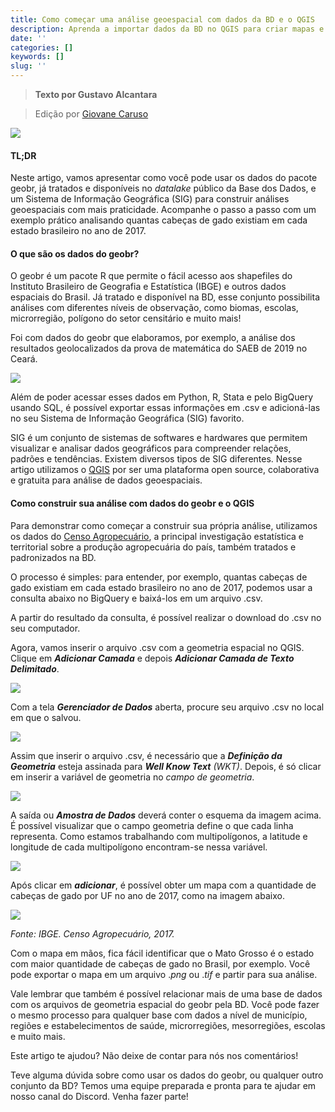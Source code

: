```yaml
---
title: Como começar uma análise geoespacial com dados da BD e o QGIS
description: Aprenda a importar dados da BD no QGIS para criar mapas e visualizações
date: ''
categories: []
keywords: []
slug: ''
---
```

> **Texto por Gustavo Alcantara**

> Edição por [Giovane Caruso](https://medium.com/@giovanecaruso)

![](https://storage.googleapis.com/basedosdados-website/blog/como-comecar-uma-analise-geoespacial-com-dados-da-bd-e-o-qgis/image_0.png)

#### TL;DR

Neste artigo, vamos apresentar como você pode usar os dados do pacote geobr, já tratados e disponíveis no *datalake* público da Base dos Dados, e um Sistema de Informação Geográfica (SIG) para construir análises geoespaciais com mais praticidade. Acompanhe o passo a passo com um exemplo prático analisando quantas cabeças de gado existiam em cada estado brasileiro no ano de 2017.

#### **O que são os dados do geobr?**

O geobr é um pacote R que permite o fácil acesso aos shapefiles do Instituto Brasileiro de Geografia e Estatística (IBGE) e outros dados espaciais do Brasil. Já tratado e disponível na BD, esse conjunto possibilita análises com diferentes níveis de observação, como biomas, escolas, microrregião, polígono do setor censitário e muito mais!

Foi com dados do geobr que elaboramos, por exemplo, a análise dos resultados geolocalizados da prova de matemática do SAEB de 2019 no Ceará.

![](https://storage.googleapis.com/basedosdados-website/blog/como-comecar-uma-analise-geoespacial-com-dados-da-bd-e-o-qgis/image_1.png)

Além de poder acessar esses dados em Python, R, Stata e pelo BigQuery usando SQL, é possível exportar essas informações em .csv e adicioná-las no seu Sistema de Informação Geográfica (SIG) favorito.

SIG é um conjunto de sistemas de softwares e hardwares que permitem visualizar e analisar dados geográficos para compreender relações, padrões e tendências. Existem diversos tipos de SIG diferentes. Nesse artigo utilizamos o [QGIS](https://qgis.org/pt_BR/site/about/index.html) por ser uma plataforma open source, colaborativa e gratuita para análise de dados geoespaciais.

#### **Como construir sua análise com dados do geobr e o QGIS**

Para demonstrar como começar a construir sua própria análise, utilizamos os dados do [Censo Agropecuário](https://basedosdados.org/dataset/br-ibge-censo-agropecuario?bdm_table=municipio), a principal investigação estatística e territorial sobre a produção agropecuária do país, também tratados e padronizados na BD.

O processo é simples: para entender, por exemplo, quantas cabeças de gado existiam em cada estado brasileiro no ano de 2017, podemos usar a consulta abaixo no BigQuery e baixá-los em um arquivo .csv.

A partir do resultado da consulta, é possível realizar o download do .csv no seu computador. 

Agora, vamos inserir o arquivo .csv com a geometria espacial no QGIS. Clique em ***Adicionar Camada*** e depois ***Adicionar Camada de Texto Delimitado***.

![](https://storage.googleapis.com/basedosdados-website/blog/como-comecar-uma-analise-geoespacial-com-dados-da-bd-e-o-qgis/image_2.png)

Com a tela ***Gerenciador de Dados*** aberta, procure seu arquivo .csv no local em que o salvou.

![](https://storage.googleapis.com/basedosdados-website/blog/como-comecar-uma-analise-geoespacial-com-dados-da-bd-e-o-qgis/image_3.png)

Assim que inserir o arquivo .csv, é necessário que a ***Definição da Geometria*** esteja assinada para ***Well Know Text*** *(WKT)*. Depois, é só clicar em inserir a variável de geometria no *campo de geometria*.

![](https://storage.googleapis.com/basedosdados-website/blog/como-comecar-uma-analise-geoespacial-com-dados-da-bd-e-o-qgis/image_4.png)

A saída ou ***Amostra de Dados*** deverá conter o esquema da imagem acima. É possível visualizar que o campo geometria define o que cada linha representa. Como estamos trabalhando com multipolígonos, a latitude e longitude de cada multipolígono encontram-se nessa variável.

![](https://storage.googleapis.com/basedosdados-website/blog/como-comecar-uma-analise-geoespacial-com-dados-da-bd-e-o-qgis/image_5.png)

Após clicar em ***adicionar***, é possível obter um mapa com a quantidade de cabeças de gado por UF no ano de 2017, como na imagem abaixo.

![](https://storage.googleapis.com/basedosdados-website/blog/como-comecar-uma-analise-geoespacial-com-dados-da-bd-e-o-qgis/image_6.png)

*Fonte: IBGE. Censo Agropecuário, 2017.*

Com o mapa em mãos, fica fácil identificar que o Mato Grosso é o estado com maior quantidade de cabeças de gado no Brasil, por exemplo. Você pode exportar o mapa em um arquivo .*png* ou .*tif* e partir para sua análise.

Vale lembrar que também é possível relacionar mais de uma base de dados com os arquivos de geometria espacial do geobr pela BD. Você pode fazer o mesmo processo para qualquer base com dados a nível de município, regiões e estabelecimentos de saúde, microrregiões, mesorregiões, escolas e muito mais.

Este artigo te ajudou? Não deixe de contar para nós nos comentários!

Teve alguma dúvida sobre como usar os dados do geobr, ou qualquer outro conjunto da BD? Temos uma equipe preparada e pronta para te ajudar em nosso canal do Discord. Venha fazer parte!
